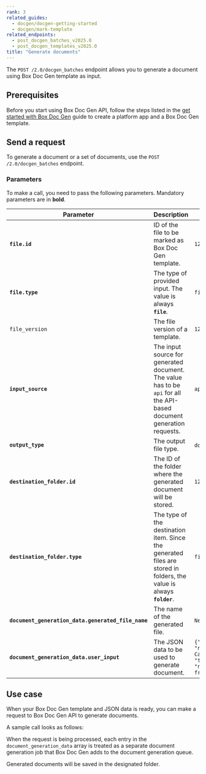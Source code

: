 ```yaml
---
rank: 3
related_guides:
  - docgen/docgen-getting-started
  - docgen/mark-template
related_endpoints:
  - post_docgen_batches_v2025.0
  - post_docgen_templates_v2025.0
title: "Generate documents"
---
```

The `POST /2.0/docgen_batches` endpoint allows you to generate a document using Box Doc Gen template as input.

## Prerequisites

Before you start using Box Doc Gen API, follow the steps listed in the [get started with Box Doc Gen][docgen-prerequisites] guide to create a platform app and a Box Doc Gen template.

## Send a request

To generate a document or a set of documents,
use the `POST /2.0/docgen_batches` endpoint.

### Parameters

To make a call, you need to pass the following parameters.
Mandatory parameters are in **bold**.

| Parameter    |Description         | Example                     |
| ------------ | ------ | --- |
| **`file.id`** | ID of the file to be marked as Box Doc Gen template. | `12345678` |
| **`file.type`** | The type of provided input. The value is always **`file`**. | `file` |
| `file_version` | The file version of a template. | `12345` |
| **`input_source`** | The input source for generated document. The value has to be `api` for all the API-based document generation requests. | `api` |
| **`output_type`** | The output file type. | `docx`, `pdf` |
| **`destination_folder.id`** | The ID of the folder where the generated document will be stored. | `12345678` |
| **`destination_folder.type`** | The type of the destination item. Since the generated files are stored in folders, the value is always **`folder`**. | `file` |
| **`document_generation_data.generated_file_name`** | The name of the generated file. | `New_Template` |
| **`document_generation_data.user_input`**  | The JSON data to be used to generate document. | `{"id": 2, "name": "Ink  Cartridge", "type": "non-fragile"}`|

## Use case

When your Box Doc Gen template and JSON data is ready, you can make a request to Box Doc Gen API to generate documents.

A sample call looks as follows:

<Samples id='post_docgen_batches_v2025.0' />

When the request is being processed, each entry in the `document_generation_data` array is treated as a separate document generation job that Box Doc Gen adds to the document generation queue.

Generated documents will be saved in the designated folder.

[docgen-prerequisites]: g://docgen/docgen-getting-started